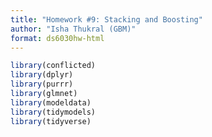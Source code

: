 ```yaml
---
title: "Homework #9: Stacking and Boosting"
author: "Isha Thukral (GBM)"
format: ds6030hw-html
---
```


```r
library(conflicted)
library(dplyr)
library(purrr)
library(glmnet)
library(modeldata)
library(tidymodels)
library(tidyverse)
```
